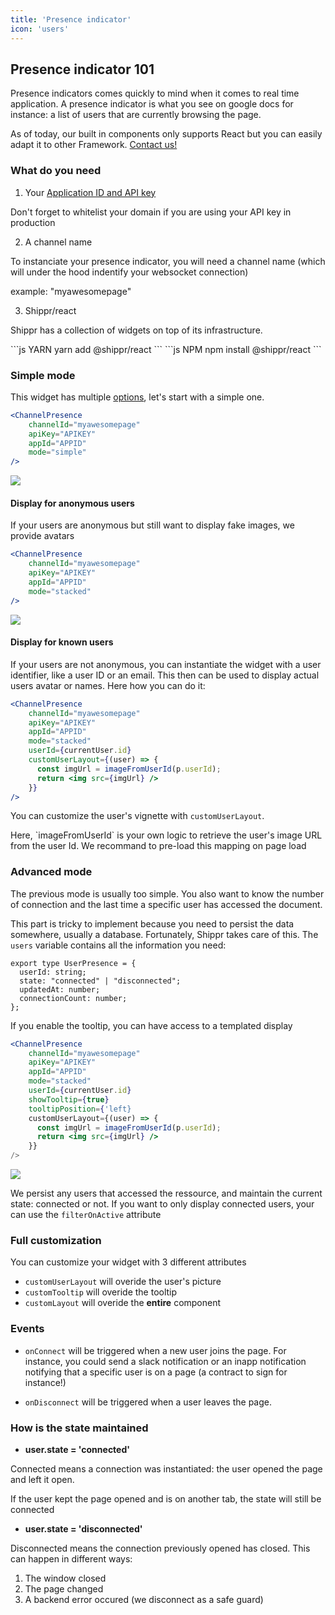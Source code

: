 ```yaml
---
title: 'Presence indicator'
icon: 'users'
---
```


## Presence indicator 101

Presence indicators comes quickly to mind when it comes to real time application.
A presence indicator is what you see on google docs for instance: a list of users 
that are currently browsing the page.

<Note>As of today, our built in components only supports React but you can easily adapt it to other Framework. [Contact us!](https://join.slack.com/t/shippr-workspace/shared_invite/zt-223vp3dj8-wYjTq3RfENI0HxCrNGa0ng)</Note>


### What do you need


1. Your [Application ID and API key](https://www.getshippr.com/apikeys)

<Warning>Don't forget to whitelist your domain if you are using your API key in production</Warning>

2. A channel name

To instanciate your presence indicator, you will need a channel name (which will under the hood indentify your websocket connection)

example: "myawesomepage"

3. Shippr/react

Shippr has a collection of widgets on top of its infrastructure.

<CodeGroup>
```js YARN
yarn add @shippr/react
```
```js NPM
npm install @shippr/react
```
</CodeGroup>

### Simple mode

This widget has multiple [options](https://github.com/getshippr/shippr-react/blob/main/react/components/ChannelPresence/index.tsx), let's start with a simple one.

```jsx
<ChannelPresence
    channelId="myawesomepage"
    apiKey="APIKEY"
    appId="APPID"
    mode="simple"
/>
```

<Frame>
  <img src="/images/presence/simple.png" />
</Frame>

#### Display for anonymous users 
If your users are anonymous but still want to display fake images, we provide avatars

```jsx
<ChannelPresence
    channelId="myawesomepage"
    apiKey="APIKEY"
    appId="APPID"
    mode="stacked"
/>
```

<Frame>
  <img src="/images/presence/stacked.png" />
</Frame>


#### Display for known users 

If your users are not anonymous, you can instantiate the widget with a user identifier, like a user ID or an email. This then can be used to display actual users avatar or names. Here how you can do it:

```jsx
<ChannelPresence
    channelId="myawesomepage"
    apiKey="APIKEY"
    appId="APPID"
    mode="stacked"
    userId={currentUser.id}
    customUserLayout={(user) => {
      const imgUrl = imageFromUserId(p.userId);
      return <img src={imgUrl} />
    }}
/>
```
You can customize the user's vignette with `customUserLayout`.

<Note>
Here, `imageFromUserId` is your own logic to retrieve the user's image URL from the user Id.
We recommand to pre-load this mapping on page load
</Note>

### Advanced mode

The previous mode is usually too simple. You also want to know the number of connection and the last time a specific user has accessed the document.

This part is tricky to implement because you need to persist the data somewhere, usually a database. Fortunately, Shippr takes care of this.
The `users` variable contains all the information you need:

```
export type UserPresence = {
  userId: string;
  state: "connected" | "disconnected";
  updatedAt: number;
  connectionCount: number;
};
````

If you enable the tooltip, you can have access to a templated display


```jsx
<ChannelPresence
    channelId="myawesomepage"
    apiKey="APIKEY"
    appId="APPID"
    mode="stacked"
    userId={currentUser.id}
    showTooltip={true}
    tooltipPosition={'left}
    customUserLayout={(user) => {
      const imgUrl = imageFromUserId(p.userId);
      return <img src={imgUrl} />
    }}
/>
```

<Frame>
  <img src="/images/presence/tooltip.png" />
</Frame>

<Note>We persist any users that accessed the ressource, and maintain the current state: connected or not. If you want to only display connected users, your can use the `filterOnActive` attribute</Note>

### Full customization

You can customize your widget with 3 different attributes

- `customUserLayout` will overide the user's picture
- `customTooltip` will overide the tooltip
- `customLayout` will overide the **entire** component

### Events

- `onConnect` will be triggered when a new user joins the page.
For instance, you could send a slack notification or an inapp notification notifying that a specific user is on a page (a contract to sign for instance!) 

- `onDisconnect` will be triggered when a user leaves the page.



### How is the state maintained

- **user.state = 'connected'**

Connected means a connection was instantiated: the user opened the page and left it open.

<Note>If the user kept the page opened and is on another tab, the state will still be connected</Note>

- **user.state = 'disconnected'**

Disconnected means the connection previously opened has closed. This can happen in different ways:
1. The window closed
2. The page changed
3. A backend error occured (we disconnect as a safe guard)

